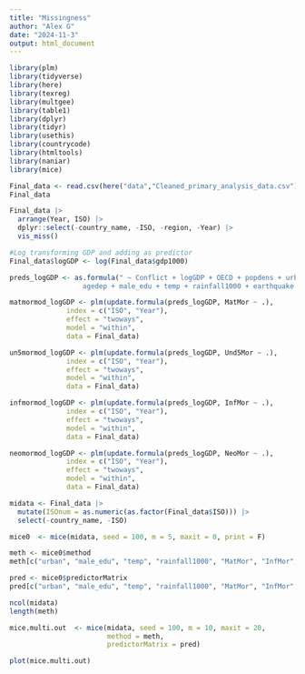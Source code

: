 ```yaml
---
title: "Missingness"
author: "Alex G"
date: "2024-11-3"
output: html_document
---
```

```r

library(plm)
library(tidyverse)
library(here)
library(texreg)
library(multgee)
library(table1)
library(dplyr)
library(tidyr)
library(usethis) 
library(countrycode)
library(htmltools)
library(naniar)
library(mice)
```


```r
Final_data <- read.csv(here("data","Cleaned_primary_analysis_data.csv"))
Final_data
```

```r
Final_data |>
  arrange(Year, ISO) |>
  dplyr::select(-country_name, -ISO, -region, -Year) |>
  vis_miss()
```

```r
#Log transforming GDP and adding as predictor
Final_data$logGDP <- log(Final_data$gdp1000)

preds_logGDP <- as.formula(" ~ Conflict + logGDP + OECD + popdens + urban + 
                  agedep + male_edu + temp + rainfall1000 + earthquake + drought")
```


```r
matmormod_logGDP <- plm(update.formula(preds_logGDP, MatMor ~ .), 
              index = c("ISO", "Year"),
              effect = "twoways",
              model = "within",
              data = Final_data)

un5mormod_logGDP <- plm(update.formula(preds_logGDP, Und5Mor ~ .), 
              index = c("ISO", "Year"),
              effect = "twoways",
              model = "within",
              data = Final_data)

infmormod_logGDP <- plm(update.formula(preds_logGDP, InfMor ~ .), 
              index = c("ISO", "Year"),
              effect = "twoways",
              model = "within",
              data = Final_data)

neomormod_logGDP <- plm(update.formula(preds_logGDP, NeoMor ~ .), 
              index = c("ISO", "Year"),
              effect = "twoways",
              model = "within",
              data = Final_data)
```

```r
midata <- Final_data |>
  mutate(ISOnum = as.numeric(as.factor(Final_data$ISO))) |>
  select(-country_name, -ISO)
```

```r
mice0  <- mice(midata, seed = 100, m = 5, maxit = 0, print = F)
```

```r
meth <- mice0$method
meth[c("urban", "male_edu", "temp", "rainfall1000", "MatMor", "InfMor", "NeoMor", "Und5Mor", "logGDP", "popdens")] <- "2l.lmer"
```


```r
pred <- mice0$predictorMatrix
pred[c("urban", "male_edu", "temp", "rainfall1000", "MatMor", "InfMor", "NeoMor", "Und5Mor", "logGDP", "popdens"), "ISOnum"] <- -2
```


```r
ncol(midata)
length(meth)
```


```r
mice.multi.out  <- mice(midata, seed = 100, m = 10, maxit = 20,
                        method = meth,
                        predictorMatrix = pred)
```

```r
plot(mice.multi.out)
```


